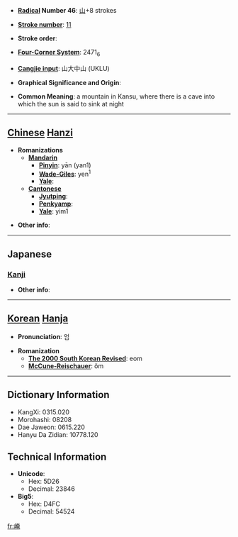 * '''[[Wiktionary:Chinese radical index| Radical]] Number 46''': [[Wiktionary:Chinese radical index 山|山]]+8 strokes

* '''[[Wiktionary:Chinese total strokes index|Stroke number]]''': [[Wiktionary:Chinese total strokes index 11|11]]

* '''Stroke order''': 

* '''[[Wiktionary:Chinese four corner index|Four-Corner System]]''': 2471<sub>6</sub>

* '''[[Wiktionary:Chinese Cangjie index|Cangjie input]]''': 山大中山 (UKLU)

* '''Graphical Significance and Origin''': 

* '''Common Meaning''': a mountain in Kansu, where there is a cave into which the sun is said to sink at night

----

== [[Chinese]] [[Hanzi]] ==

* '''Romanizations'''
** '''[[Mandarin]]'''
*** '''[[Pinyin]]''': yān (yan1)
*** '''[[Wade-Giles]]''': yen<sup>1</sup>
*** '''[[Yale]]''': 
** '''[[Cantonese]]'''
*** '''[[Jyutping]]''':
*** '''[[Penkyamp]]''': 
*** '''[[Yale]]''': yim1

* '''Other info''': 

----

==Japanese==
===[[Kanji]]===
{{kanji|on readings=[[えん]] (en)
|kun readings=
}}

* '''Other info''':  

----

== [[Korean]] [[Hanja]] ==

* '''Pronunciation''': 엄

* '''Romanization'''
** '''[[The 2000 South Korean Revised Romanization|The 2000 South Korean Revised]]''': eom
** '''[[McCune-Reischauer]]''': ŏm

----

== Dictionary Information ==

* KangXi: 0315.020
* Morohashi: 08208
* Dae Jaweon: 0615.220
* Hanyu Da Zidian: 10778.120

== Technical Information ==

* '''Unicode''':
** Hex: 5D26
** Decimal: 23846
* '''Big5''':
** Hex: D4FC
** Decimal: 54524

[[fr:崦]]